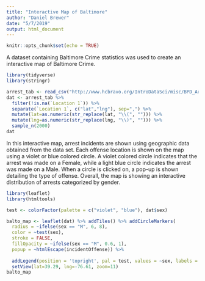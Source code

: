 ```yaml
---
title: "Interactive Map of Baltimore"
author: "Daniel Brewer"
date: "5/7/2019"
output: html_document
---
```


```r
knitr::opts_chunk$set(echo = TRUE)
```

A dataset containing Baltimore Crime statistics was used to create an interactive map of Baltimore Crime.
```r

library(tidyverse)
library(stringr)

arrest_tab <- read_csv("http://www.hcbravo.org/IntroDataSci/misc/BPD_Arrests.csv")
dat <- arrest_tab %>% 
  filter(!is.na(`Location 1`)) %>%
  separate(`Location 1`, c("lat","lng"), sep=",") %>%
  mutate(lat=as.numeric(str_replace(lat, "\\(", ""))) %>%
  mutate(lng=as.numeric(str_replace(lng, "\\)", ""))) %>%
  sample_n(2000)
dat

```

In this interactive map, arrest incidents are shown using geographic data obtained from the data set. Each offense location is shown on the map using a violet or blue colored circle. A violet colored circle indicates that the arrest was made on a Female, while a light blue circle indicates the arrest was made on a Male. When a circle is clicked on, a pop-up is shown detailing the type of offense. Overall, the map is showing an interactive distribution of arrests categorized by gender.
```r
library(leaflet)
library(htmltools)

test <- colorFactor(palette = c("violet", "blue"), dat$sex)

balto_map <- leaflet(dat) %>% addTiles() %>% addCircleMarkers(
  radius = ~ifelse(sex == "M", 6, 8),
  color = ~test(sex), 
  stroke = FALSE, 
  fillOpacity = ~ifelse(sex == "M", 0.6, 1),
  popup = ~htmlEscape(incidentOffense)) %>% 
  
  addLegend(position = 'topright', pal = test, values = ~sex, labels = "Sex") %>%
  setView(lat=39.29, lng=-76.61, zoom=11)
balto_map

```
